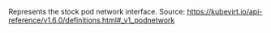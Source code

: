 <!-- Code generated from the comments of the PodNetwork struct in builder/kubevirt/iso/config.go; DO NOT EDIT MANUALLY -->

Represents the stock pod network interface.
Source: https://kubevirt.io/api-reference/v1.6.0/definitions.html#_v1_podnetwork

<!-- End of code generated from the comments of the PodNetwork struct in builder/kubevirt/iso/config.go; -->

